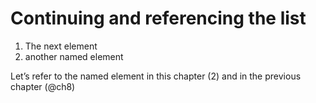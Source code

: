 # Continuing and referencing the list

(@) The next element
(@ch9) another named element

Let's refer to the named element in this chapter (@ch9) and in the previous chapter (@ch8)
